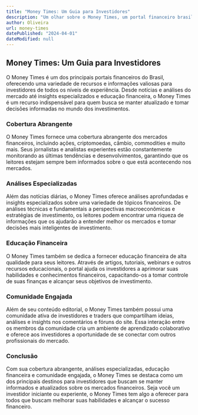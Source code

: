 ```yaml
---
title: "Money Times: Um Guia para Investidores"
description: "Um olhar sobre o Money Times, um portal financeiro brasileiro dedicado a fornecer notícias, análises e insights para investidores."
author: Oliveira
url: money-times
datePublished: "2024-04-01"
dateModified: null
---
```


## Money Times: Um Guia para Investidores

O Money Times é um dos principais portais financeiros do Brasil, oferecendo uma variedade de recursos e informações valiosas para investidores de todos os níveis de experiência. Desde notícias e análises do mercado até insights especializados e educação financeira, o Money Times é um recurso indispensável para quem busca se manter atualizado e tomar decisões informadas no mundo dos investimentos.

### Cobertura Abrangente

O Money Times fornece uma cobertura abrangente dos mercados financeiros, incluindo ações, criptomoedas, câmbio, commodities e muito mais. Seus jornalistas e analistas experientes estão constantemente monitorando as últimas tendências e desenvolvimentos, garantindo que os leitores estejam sempre bem informados sobre o que está acontecendo nos mercados.

### Análises Especializadas

Além das notícias diárias, o Money Times oferece análises aprofundadas e insights especializados sobre uma variedade de tópicos financeiros. De análises técnicas e fundamentais a perspectivas macroeconômicas e estratégias de investimento, os leitores podem encontrar uma riqueza de informações que os ajudarão a entender melhor os mercados e tomar decisões mais inteligentes de investimento.

### Educação Financeira

O Money Times também se dedica a fornecer educação financeira de alta qualidade para seus leitores. Através de artigos, tutoriais, webinars e outros recursos educacionais, o portal ajuda os investidores a aprimorar suas habilidades e conhecimentos financeiros, capacitando-os a tomar controle de suas finanças e alcançar seus objetivos de investimento.

### Comunidade Engajada

Além de seu conteúdo editorial, o Money Times também possui uma comunidade ativa de investidores e traders que compartilham ideias, análises e insights nos comentários e fóruns do site. Essa interação entre os membros da comunidade cria um ambiente de aprendizado colaborativo e oferece aos investidores a oportunidade de se conectar com outros profissionais do mercado.

### Conclusão

Com sua cobertura abrangente, análises especializadas, educação financeira e comunidade engajada, o Money Times se destaca como um dos principais destinos para investidores que buscam se manter informados e atualizados sobre os mercados financeiros. Seja você um investidor iniciante ou experiente, o Money Times tem algo a oferecer para todos que buscam melhorar suas habilidades e alcançar o sucesso financeiro.
